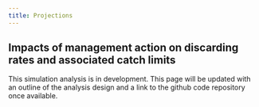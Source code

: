 ```yaml
---
title: Projections
---
```


## Impacts of management action on discarding rates and associated catch limits

This simulation analysis is in development. This page will be updated with an outline of the analysis design and a link to the github code repository once available.